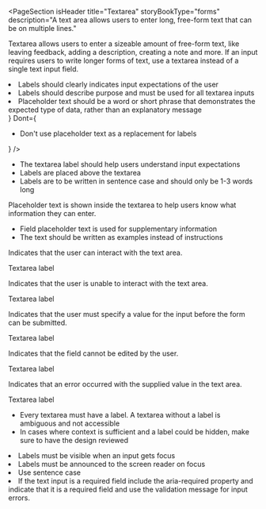 
<PageSection
  isHeader
  title="Textarea"
  storyBookType="forms"
  description="A text area allows users to enter long, free-form text that can be on multiple lines."
></PageSection>

<PageSection title="Usage">
  <p>
    Textarea allows users to enter a sizeable amount of free-form text, like leaving feedback,
    adding a description, creating a note and more. If an input requires users to write longer forms
    of text, use a textarea instead of a single text input field.
  </p>
</PageSection>

<PageSection title="Best practices">
  <BestPractices
    Do={
      <ul>
        <li>Labels should clearly indicates input expectations of the user</li>
        <li>Labels should describe purpose and must be used for all textarea inputs</li>
        <li>
          Placeholder text should be a word or short phrase that demonstrates the expected type of
          data, rather than an explanatory message
        </li>
      </ul>
    }
    Dont={
      <ul>
        <li>Don't use placeholder text as a replacement for labels</li>
      </ul>
    }
  />
</PageSection>

<PageSection title="Content guidelines">
  <PageSection subSectionLevel={1} title="Labels">
    <ul>
      <li>The textarea label should help users understand input expectations</li>
      <li>Labels are placed above the textarea</li>
      <li>Labels are to be written in sentence case and should only be 1-3 words long</li>
    </ul>
  </PageSection>
  <PageSection subSectionLevel={1} title="Placeholder text">
    <p>
      Placeholder text is shown inside the textarea to help users know what information they can
      enter.
    </p>
    <ul>
      <li>Field placeholder text is used for supplementary information</li>
      <li>The text should be written as examples instead of instructions</li>
    </ul>
  </PageSection>
</PageSection>

<PageSection title="State">
  <PageSection subSectionLevel={1} title="Default">
    <p>Indicates that the user can interact with the text area.</p>
    <Canvas>
      <PharosTextarea>
        <span slot="label">Textarea label</span>
      </PharosTextarea>
    </Canvas>
  </PageSection>
  <PageSection subSectionLevel={1} title="Disabled">
    <p>Indicates that the user is unable to interact with the text area.</p>
    <Canvas>
      <PharosTextarea disabled>
        <span slot="label">Textarea label</span>
      </PharosTextarea>
    </Canvas>
  </PageSection>
  <PageSection subSectionLevel={1} title="Required">
    <p>
      Indicates that the user must specify a value for the input before the form can be submitted.
    </p>
    <Canvas>
      <PharosTextarea required>
        <span slot="label">Textarea label</span>
      </PharosTextarea>
    </Canvas>
  </PageSection>
  <PageSection subSectionLevel={1} title="Read-only">
    <p>Indicates that the field cannot be edited by the user.</p>
    <Canvas>
      <PharosTextarea readonly>
        <span slot="label">Textarea label</span>
      </PharosTextarea>
    </Canvas>
  </PageSection>
  <PageSection subSectionLevel={1} title="Error">
    <p>Indicates that an error occurred with the supplied value in the text area.</p>
    <Canvas>
      <PharosTextarea required invalidated message="This field is required">
        <span slot="label">Textarea label</span>
      </PharosTextarea>
    </Canvas>
  </PageSection>
</PageSection>

<PageSection title="Accessibility">
  <ul>
    <li>
      Every textarea must have a label. A textarea without a label is ambiguous and not accessible
    </li>
    <li>
      In cases where context is sufficient and a label could be hidden, make sure to have the design
      reviewed
    </li>
  </ul>
  <PageSection subSectionLevel={1} title="Accessibility best practices for labels">
    <li>Labels must be visible when an input gets focus</li>
    <li>Labels must be announced to the screen reader on focus</li>
    <li>Use sentence case</li>
    <li>
      If the text input is a required field include the aria-required property and indicate that it
      is a required field and use the validation message for input errors.
    </li>
  </PageSection>
</PageSection>
